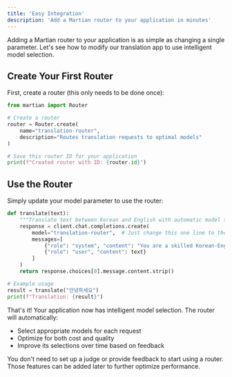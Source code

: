 ```yaml
---
title: 'Easy Integration'
description: 'Add a Martian router to your application in minutes'
---
```


Adding a Martian router to your application is as simple as changing a single parameter. Let's see how to modify our translation app to use intelligent model selection.

## Create Your First Router
First, create a router (this only needs to be done once):

```python
from martian import Router

# Create a router
router = Router.create(
    name="translation-router",
    description="Routes translation requests to optimal models"
)

# Save this router ID for your application
print(f"Created router with ID: {router.id}")
```

## Use the Router
Simply update your model parameter to use the router:

```python
def translate(text):
    """Translate text between Korean and English with automatic model selection."""
    response = client.chat.completions.create(
        model="translation-router",  # Just change this one line to the name you used when creating a router to use your router
        messages=[
            {"role": "system", "content": "You are a skilled Korean-English translator."},
            {"role": "user", "content": text}
        ]
    )
    return response.choices[0].message.content.strip()

# Example usage
result = translate("안녕하세요")
print(f"Translation: {result}")
```

That's it! Your application now has intelligent model selection. The router will automatically:
- Select appropriate models for each request
- Optimize for both cost and quality
- Improve its selections over time based on feedback

<Note>
  You don't need to set up a judge or provide feedback to start using a router. Those features can be added later to further optimize performance.
</Note>